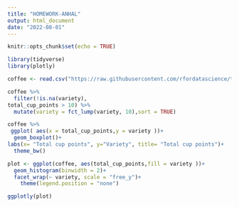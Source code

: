 ```yaml
---
title: "HOMEWORK-ANHAL"
output: html_document
date: "2022-08-01"
---
```


```r
knitr::opts_chunk$set(echo = TRUE)
```


```r
library(tidyverse)
library(plotly)
```

```r
coffee <- read.csv("https://raw.githubusercontent.com/rfordatascience/tidytuesday/master/data/2020/2020-07-07/coffee_ratings.csv")
```


```r
coffee %>%
  filter(!is.na(variety),
total_cup_points > 10) %>%
  mutate(variety = fct_lump(variety, 10),sort = TRUE) 

coffee %>%
 ggplot( aes(x = total_cup_points,y = variety ))+
  geom_boxplot()+
labs(x= "Total cup points", y="Variety", title= "Total cup points")+
  theme_bw()
```

```r
plot <- ggplot(coffee, aes(total_cup_points,fill = variety ))+
  geom_histogram(binwidth = 2)+
  facet_wrap(~ variety, scale = "free_y")+ 
    theme(legend.position = "none")
```

```r
ggplotly(plot)
```

